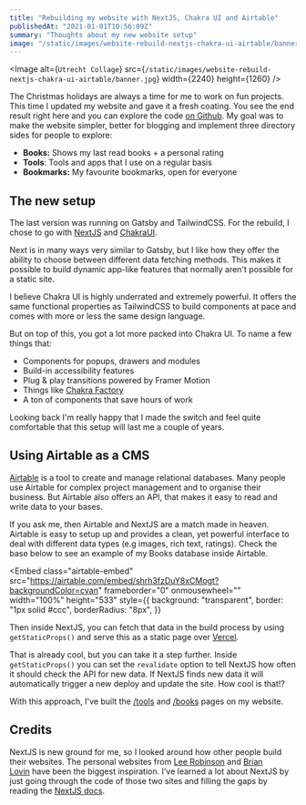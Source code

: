 ```yaml
---
title: "Rebuilding my website with NextJS, Chakra UI and Airtable"
publishedAt: "2021-01-01T10:56:09Z"
summary: "Thoughts about my new website setup"
image: "/static/images/website-rebuild-nextjs-chakra-ui-airtable/banner.jpg"
---
```


<Image
  alt={`Utrecht Collage`}
  src={`/static/images/website-rebuild-nextjs-chakra-ui-airtable/banner.jpg`}
  width={2240}
  height={1260}
/>

The Christmas holidays are always a time for me to work on fun projects. This time I updated my website and gave it a fresh coating. You see the end result right here and you can explore the code [on Github](https://github.com/wirtzdan/website). My goal was to make the website simpler, better for blogging and implement three directory sides for people to explore:

- **Books:** Shows my last read books + a personal rating
- **Tools**: Tools and apps that I use on a regular basis
- **Bookmarks:** My favourite bookmarks, open for everyone

## The new setup

The last version was running on Gatsby and TailwindCSS. For the rebuild, I chose to go with [NextJS](https://nextjs.org) and [ChakraUI](https://chakra-ui.com).

Next is in many ways very similar to Gatsby, but I like how they offer the ability to choose between different data fetching methods. This makes it possible to build dynamic app-like features that normally aren't possible for a static site.

I believe Chakra UI is highly underrated and extremely powerful. It offers the same functional properties as TailwindCSS to build components at pace and comes with more or less the same design language.

But on top of this, you got a lot more packed into Chakra UI. To name a few things that:

- Components for popups, drawers and modules
- Build-in accessibility features
- Plug & play transitions powered by Framer Motion
- Things like [Chakra Factory](https://chakra-ui.com/docs/features/chakra-factory)
- A ton of components that save hours of work

Looking back I'm really happy that I made the switch and feel quite comfortable that this setup will last me a couple of years.

## Using Airtable as a CMS

[Airtable](https://airtable.com) is a tool to create and manage relational databases. Many people use Airtable for complex project management and to organise their business. But Airtable also offers an API, that makes it easy to read and write data to your bases.

If you ask me, then Airtable and NextJS are a match made in heaven. Airtable is easy to setup up and provides a clean, yet powerful interface to deal with different data types (e.g images, rich text, ratings). Check the base below to see an example of my Books database inside Airtable.

<Embed
  class="airtable-embed"
  src="https://airtable.com/embed/shrh3fzDuY8xCMogt?backgroundColor=cyan"
  frameborder="0"
  onmousewheel=""
  width="100%"
  height="533"
  style={{
    background: "transparent",
    border: "1px solid #ccc",
    borderRadius: "8px",
  }}
></Embed>

Then inside NextJS, you can fetch that data in the build process by using `getStaticProps()` and serve this as a static page over [Vercel](http://vercel.com/).

That is already cool, but you can take it a step further. Inside `getStaticProps()` you can set the `revalidate` option to tell NextJS how often it should check the API for new data. If NextJS finds new data it will automatically trigger a new deploy and update the site. How cool is that!?

With this approach, I've built the [/tools](/tools) and [/books](/books) pages on my website.

## Credits 

NextJS is new ground for me, so I looked around how other people build their websites. The personal websites from [Lee Robinson](http://leerob.io/) and [Brian Lovin](https://brianlovin.com) have been the biggest inspiration. I've learned a lot about NextJS by just going through the code of those two sites and filling the gaps by reading the [NextJS docs](https://nextjs.org/docs).

